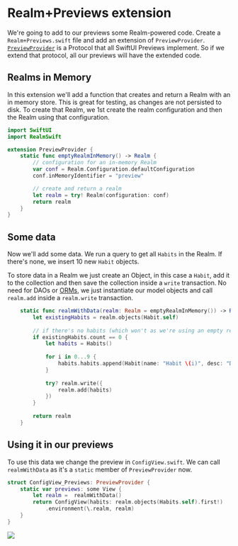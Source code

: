 # Realm+Previews extension

We're going to add to our previews some Realm-powered code. Create a `Realm+Previews.swift` file and add an extension of `PreviewProvider`. [`PreviewProvider`](https://developer.apple.com/documentation/swiftui/previewprovider) is a Protocol that all SwiftUI Previews implement. So if we extend that protocol, all our previews will have the extended code.

## Realms in Memory

In this extension we'll add a function that creates and return a Realm with an in memory store. This is great for testing, as changes are not persisted to disk. To create that Realm, we 1st create the realm configuration and then the Realm using that configuration.

```swift title='/Util/Realm+Previews'
import SwiftUI
import RealmSwift

extension PreviewProvider {
    static func emptyRealmInMemory() -> Realm {
        // configuration for an in-memory Realm
        var conf = Realm.Configuration.defaultConfiguration
        conf.inMemoryIdentifier = "preview"

        // create and return a realm
        let realm = try! Realm(configuration: conf)
        return realm
    }
}
```

## Some data

Now we'll add some data. We run a query to get all `Habits` in the Realm. If there's none, we insert 10 new `Habit` objects.

To store data in a Realm we just create an Object, in this case a `Habit`, add it to the collection and then save the collection inside a `write` transaction. No need for DAOs or [ORMs](https://en.wikipedia.org/wiki/Object%E2%80%93relational_mapping), we just instantiate our model objects and call `realm.add` inside a `realm.write` transaction.

```swift title='/Util/Realm+Previews'
    static func realmWithData(realm: Realm = emptyRealmInMemory()) -> Realm {
        let existingHabits = realm.objects(Habit.self)
        
        // if there's no habits (which won't as we're using an empty realm by default) we add a few
        if existingHabits.count == 0 {
            let habits = Habits()
            
            for i in 0...9 {
                habits.habits.append(Habit(name: "Habit \(i)", desc: "Description \(i)"))
            }  
            
            try? realm.write({
                realm.add(habits)
            })
        }
        
        return realm
    }
```

## Using it in our previews

To use this data we change the preview in `ConfigView.swift`. We can call `realmWithData` as it's a `static` member of `PreviewProvider` now.

```swift title='/UI/ConfigView.swift'
struct ConfigView_Previews: PreviewProvider {
    static var previews: some View {
        let realm =  realmWithData()
        return ConfigView(habits: realm.objects(Habits.self).first!)
            .environment(\.realm, realm)
    }
}
```

![](/img/6-realm-previews-extension/preview-some-data.png)
